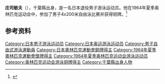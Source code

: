 {{Infobox sportsperson
| name           = 庄司敏夫
|show-medals=yes
|medaltemplates={{MedalSport | 男子[[游泳|游泳]]}}
{{MedalCountry | {{JPN}} }}
{{MedalCompetition|[[奥林匹克运动会|奥林匹克运动会]]}}
{{MedalBronze |[[1964年夏季奥林匹克运动会|1964年 东京]]| [[1964年夏季奧林匹克運動會游泳比賽|4x200米自由泳]]}}
}}

'''庄司敏夫'''（{{bd|1940年|8月25日|||}}），千葉縣出身，是一名日本退役男子游泳运动员。他在1964年夏季奥林匹克运动会中，参加了男子4x200米自由泳比赛并获得铜牌。<ref name=sref>{{cite web |title=Toshio Shoji |publisher=Sports-Reference |url=http://www.sports-reference.com/olympics/athletes/sh/toshio-shoji-1.html |accessdate=22 March 2011 |archive-date=2011-09-14 |archive-url=https://web.archive.org/web/20110914211359/http://www.sports-reference.com/olympics/athletes/sh/toshio-shoji-1.html |dead-url=no }}</ref>

==参考资料==
{{Reflist}}
{{DEFAULTSORT:Shoji Toshio}}
[[Category:日本男子游泳运动员|Category:日本男子游泳运动员]]
[[Category:日本奥运游泳运动员|Category:日本奥运游泳运动员]]
[[Category:男子自由式游泳運動員|Category:男子自由式游泳運動員]]
[[Category:日本奧林匹克運動會銅牌得主|Category:日本奧林匹克運動會銅牌得主]]
[[Category:1964年夏季奧林匹克運動會獎牌得主|Category:1964年夏季奧林匹克運動會獎牌得主]]
[[Category:1964年夏季奥林匹克运动会游泳运动员|Category:1964年夏季奥林匹克运动会游泳运动员]]
[[Category:奥林匹克运动会游泳铜牌得主|Category:奥林匹克运动会游泳铜牌得主]]
[[Category:千葉縣出身人物|Category:千葉縣出身人物]]